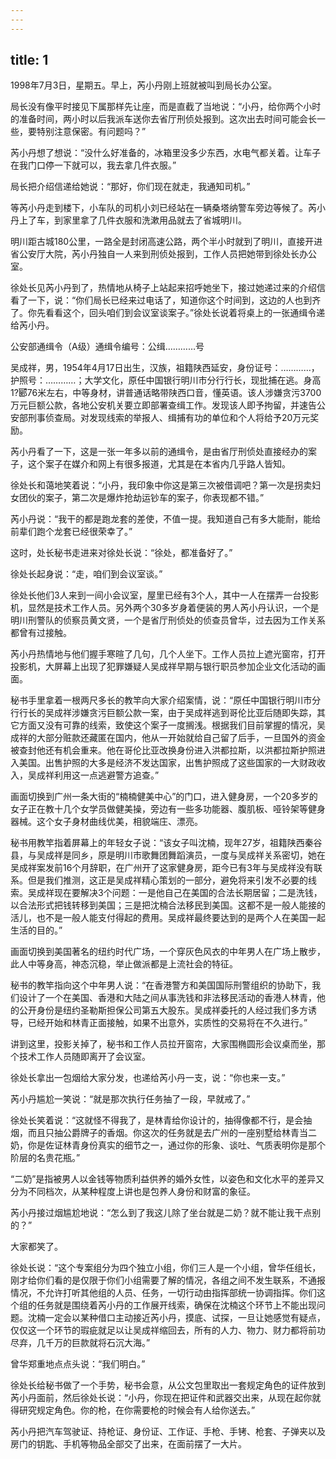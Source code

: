 ```yaml
---
---
---
```

title: 1
---




1998年7月3日，星期五。早上，芮小丹刚上班就被叫到局长办公室。

局长没有像平时接见下属那样先让座，而是直截了当地说：“小丹，给你两个小时的准备时间，两小时以后我派车送你去省厅刑侦处报到。这次出去时间可能会长一些，要特别注意保密。有问题吗？”

芮小丹想了想说：“没什么好准备的，冰箱里没多少东西，水电气都关着。让车子在我门口停一下就可以，我去拿几件衣服。”

局长把介绍信递给她说：“那好，你们现在就走，我通知司机。”

等芮小丹走到楼下，小车队的司机小刘已经站在一辆桑塔纳警车旁边等候了。芮小丹上了车，到家里拿了几件衣服和洗漱用品就去了省城明川。

明川距古城180公里，一路全是封闭高速公路，两个半小时就到了明川，直接开进省公安厅大院，芮小丹独自一人来到刑侦处报到，工作人员把她带到徐处长办公室。

徐处长见芮小丹到了，热情地从椅子上站起来招呼她坐下，接过她递过来的介绍信看了一下，说：“你们局长已经来过电话了，知道你这个时间到，这边的人也到齐了。你先看看这个，回头咱们到会议室谈案子。”徐处长说着将桌上的一张通缉令递给芮小丹。

公安部通缉令（A级）通缉令编号：公缉…………号

吴成祥，男，1954年4月17日出生，汉族，祖籍陕西延安，身份证号：…………，护照号：…………；大学文化，原任中国银行明川市分行行长，现批捕在逃。身高1?郾76米左右，中等身材，讲普通话略带陕西口音，懂英语。该人涉嫌贪污3700万元巨额公款，各地公安机关要立即部署查缉工作。发现该人即予拘留，并速告公安部刑事侦查局。对发现线索的举报人、缉捕有功的单位和个人将给予20万元奖励。

芮小丹看了一下，这是一张一年多以前的通缉令，是由省厅刑侦处直接经办的案子，这个案子在媒介和网上有很多报道，尤其是在本省内几乎路人皆知。

徐处长和蔼地笑着说：“小丹，我印象中你这是第三次被借调吧？第一次是拐卖妇女团伙的案子，第二次是爆炸抢劫运钞车的案子，你表现都不错。”

芮小丹说：“我干的都是跑龙套的差使，不值一提。我知道自己有多大能耐，能给前辈们跑个龙套已经很荣幸了。”

这时，处长秘书走进来对徐处长说：“徐处，都准备好了。”

徐处长起身说：“走，咱们到会议室谈。”

徐处长他们3人来到一间小会议室，屋里已经有3个人，其中一人在摆弄一台投影机，显然是技术工作人员。另外两个30多岁身着便装的男人芮小丹认识，一个是明川刑警队的侦察员黄文贤，一个是省厅刑侦处的侦查员曾华，过去因为工作关系都曾有过接触。

芮小丹热情地与他们握手寒暄了几句，几个人坐下。工作人员拉上遮光窗帘，打开投影机，大屏幕上出现了犯罪嫌疑人吴成祥早期与银行职员参加企业文化活动的画面。

秘书手里拿着一根两尺多长的教竿向大家介绍案情，说：“原任中国银行明川市分行行长的吴成祥涉嫌贪污巨额公款一案，由于吴成祥逃到哥伦比亚后随即失踪，其它方面又没有可靠的线索，致使这个案子一度搁浅。根据我们目前掌握的情况，吴成祥的大部分赃款还藏匿在国内，他从一开始就给自己留了后手，一旦国外的资金被查封他还有机会重来。他在哥伦比亚改换身份进入洪都拉斯，以洪都拉斯护照进入美国。出售护照的大多是经济不发达国家，出售护照成了这些国家的一大财政收入，吴成祥利用这一点逃避警方追查。”

画面切换到广州一条大街的“楠楠健美中心”的门口，进入健身房，一个20多岁的女子正在教十几个女学员做健美操，旁边有一些多功能器、腹肌板、哑铃架等健身器械。这个女子身材曲线优美，相貌端庄、漂亮。

秘书用教竿指着屏幕上的年轻女子说：“该女子叫沈楠，现年27岁，祖籍陕西秦谷县，与吴成祥是同乡，原是明川市歌舞团舞蹈演员，一度与吴成祥关系密切，她在吴成祥案发前16个月辞职，在广州开了这家健身房，距今已有3年与吴成祥没有联系。但是我们推测，这正是吴成祥精心策划的一部分，避免将来引发不必要的线索。吴成祥现在要解决3个问题：一是他自己在美国的合法长期居留；二是洗钱，以合法形式把钱转移到美国；三是把沈楠合法移民到美国。这都不是一般人能接的活儿，也不是一般人能支付得起的费用。吴成祥最终要达到的是两个人在美国一起生活的目的。”

画面切换到美国著名的纽约时代广场，一个穿灰色风衣的中年男人在广场上散步，此人中等身高，神态沉稳，举止做派都是上流社会的特征。

秘书的教竿指向这个中年男人说：“在香港警方和美国国际刑警组织的协助下，我们设计了一个在美国、香港和大陆之间从事洗钱和非法移民活动的香港人林青，他的公开身份是纽约圣勒斯担保公司第五大股东。吴成祥委托的人经过我们多方诱导，已经开始和林青正面接触，如果不出意外，实质性的交易将在不久进行。”

讲到这里，投影关掉了，秘书和工作人员拉开窗帘，大家围椭圆形会议桌而坐，那个技术工作人员随即离开了会议室。

徐处长拿出一包烟给大家分发，也递给芮小丹一支，说：“你也来一支。”

芮小丹尴尬一笑说：“就是那次执行任务抽了一段，早就戒了。”

徐处长笑着说：“这就怪不得我了，是林青给你设计的，抽得像都不行，是会抽烟，而且只抽公爵牌子的香烟。你这次的任务就是去广州的一座别墅给林青当二奶，你是佐证林青身份真实的细节之一，通过你的形象、谈吐、气质表明你是那个阶层的名贵花瓶。”

“二奶”是指被男人以金钱等物质利益供养的婚外女性，以姿色和文化水平的差异又分为不同档次，从某种程度上讲也是包养人身份和财富的象征。

芮小丹接过烟尴尬地说：“怎么到了我这儿除了坐台就是二奶？就不能让我干点别的？”

大家都笑了。

徐处长说：“这个专案组分为四个独立小组，你们三人是一个小组，曾华任组长，刚才给你们看的是仅限于你们小组需要了解的情况，各组之间不发生联系，不通报情况，不允许打听其他组的人员、任务，一切行动由指挥部统一协调指挥。你们这个组的任务就是围绕着芮小丹的工作展开线索，确保在沈楠这个环节上不能出现问题。沈楠一定会以某种借口主动接近芮小丹，摸底、试探，一旦让她感觉有疑点，仅仅这一个环节的瑕疵就足以让吴成祥缩回去，所有的人力、物力、财力都将前功尽弃，几千万的巨款就将石沉大海。”

曾华郑重地点点头说：“我们明白。”

徐处长给秘书做了一个手势，秘书会意，从公文包里取出一套规定角色的证件放到芮小丹面前，然后徐处长说：“小丹，你现在把证件和武器交出来，从现在起你就得研究规定角色。你的枪，在你需要枪的时候会有人给你送去。”

芮小丹把汽车驾驶证、持枪证、身份证、工作证、手枪、手铐、枪套、子弹夹以及房门的钥匙、手机等物品全部交了出来，在面前摆了一大片。